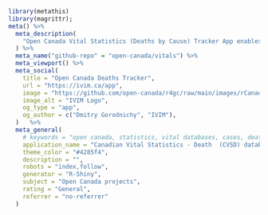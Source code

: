 
```r
library(metathis)
library(magrittr); 
meta() %>%
  meta_description(
    "Open Canada Vital Statistics (Deaths by Cause) Tracker App enables interactive visualization of data from 'Statistics Canada, Canadian Vital Statistics - Death  (CVSD)' database'"
  ) %>%
  meta_name("github-repo" = "open-canada/vitals") %>%
  meta_viewport() %>%
  meta_social(
    title = "Open Canada Deaths Tracker",
    url = "https://ivim.ca/app",
    image = "https://github.com/open-canada/r4gc/raw/main/images/rCanada-octogon.png",
    image_alt = "IVIM Logo",
    og_type = "app",
    og_author = c("Dmitry Gorodnichy", "IVIM"),
  )   %>%
  meta_general(
    # keywords = "open canada, statistics, vital databases, cases, deaths, births, covidcanada, covid", # This does not work
    application_name = "Canadian Vital Statistics - Death  (CVSD) database data tracker",
    theme_color = "#4285f4",
    description = "",
    robots = "index,follow",
    generator = "R-Shiny",
    subject = "Open Canada projects",
    rating = "General",
    referrer = "no-referrer"
  )
``` 

<!--
  MIT License

Copyright (c) 2021 open-canada

Permission is hereby granted, free of charge, to any person obtaining a copy
of this software and associated documentation files (the "Software"), to deal
in the Software without restriction, including without limitation the rights
to use, copy, modify, merge, publish, distribute, sublicense, and/or sell
copies of the Software, and to permit persons to whom the Software is
furnished to do so, subject to the following conditions:
  
  The above copyright notice and this permission notice shall be included in all
copies or substantial portions of the Software.

THE SOFTWARE IS PROVIDED "AS IS", WITHOUT WARRANTY OF ANY KIND, EXPRESS OR
IMPLIED, INCLUDING BUT NOT LIMITED TO THE WARRANTIES OF MERCHANTABILITY,
FITNESS FOR A PARTICULAR PURPOSE AND NONINFRINGEMENT. IN NO EVENT SHALL THE
AUTHORS OR COPYRIGHT HOLDERS BE LIABLE FOR ANY CLAIM, DAMAGES OR OTHER
LIABILITY, WHETHER IN AN ACTION OF CONTRACT, TORT OR OTHERWISE, ARISING FROM,
OUT OF OR IN CONNECTION WITH THE SOFTWARE OR THE USE OR OTHER DEALINGS IN THE
SOFTWARE.
-->
  